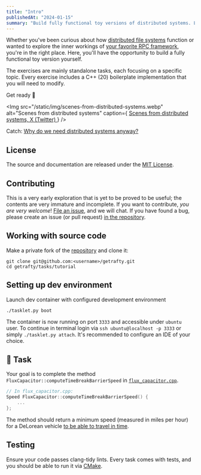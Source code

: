 ```yaml
---
title: "Intro"
publishedAt: "2024-01-15"
summary: "Build fully functional toy versions of distributed systems. Learn through hands-on C++ exercises covering file systems, RPC frameworks, and more."
---
```


Whether you've been curious about how [distributed file systems](https://static.googleusercontent.com/media/research.google.com/en//archive/gfs-sosp2003.pdf) function or wanted to explore the inner workings of [your favorite RPC framework](https://en.wikipedia.org/wiki/Apache_Thrift), you're in the right place.
Here, you'll have the opportunity to build a fully functional toy version yourself.

The exercises are mainly standalone tasks, each focusing on a specific topic. Every exercise includes a C++ (20) boilerplate implementation that you will need to modify.

Get ready 🍿

<Img
    src="/static/img/scenes-from-distributed-systems.webp"
    alt="Scenes from distributed systems"
    caption={
        <a href="https://x.com/b0rk/status/1056560207562711041">
            Scenes from distributed systems, X (Twitter)
        </a>
    }
/>

Catch: [Why do we need distributed systems anyway?](https://brooker.co.za/blog/2020/01/02/why-distributed.html)

## License

The source and documentation are released under the [MIT License](https://github.com/getrafty-org/getrafty/blob/main/LICENSE).

## Contributing

This is a very early exploration that is yet to be proved to be useful; the contents are very immature and incomplete.  If you want to contribute, *you are very welcome*! [File an issue](https://github.com/getrafty-org/getrafty/issues/new), and we will chat.
If you have found a bug, please create an issue (or pull request) [in the repository](https://github.com/getrafty-org/getrafty).


## Working with source code

Make a private fork of the [repository](https://github.com/getrafty-org/getrafty) and clone it:

```shell
git clone git@github.com:<username>/getrafty.git
cd getrafty/tasks/tutorial
```


## Setting up dev environment

Launch dev container with configured development environment

```shell
./tasklet.py boot
```

The container is now running on port `3333` and accessible under `ubuntu` user. To continue in terminal login via `ssh ubuntu@localhost -p 3333` or simply `./tasklet.py attach`. It's recommended to configure an IDE of your choice.


## 🧠 Task

Your goal is to complete the method `FluxCapacitor::computeTimeBreakBarrierSpeed` in [`flux_capacitor.cpp`](https://github.com/getrafty-org/getrafty/blob/main/tasks/tutorial/flux_capacitor.cpp).

```cpp
// In flux_capacitor.cpp:
Speed FluxCapacitor::computeTimeBreakBarrierSpeed() {
    ...
};
```

The method should return a minimum speed (measured in miles per hour) for a DeLorean vehicle [to be able to travel in time](https://en.wikipedia.org/wiki/DeLorean_time_machine#Operation).

## Testing

Ensure your code passes clang-tidy lints. Every task comes with tests, and you should be able to run it via [CMake](https://cmake.org/cmake/help/latest/guide/tutorial/A%20Basic%20Starting%20Point.html).
